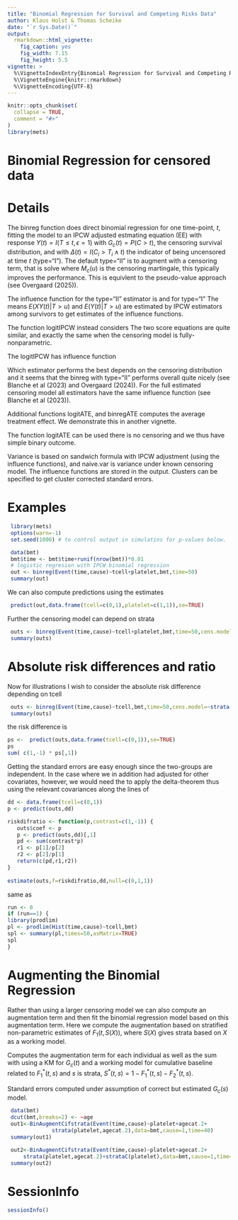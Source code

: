 ```yaml
---
title: "Binomial Regression for Survival and Competing Risks Data"
author: Klaus Holst & Thomas Scheike
date: "`r Sys.Date()`"
output:
  rmarkdown::html_vignette:
    fig_caption: yes
    fig_width: 7.15
    fig_height: 5.5 
vignette: >
  %\VignetteIndexEntry{Binomial Regression for Survival and Competing Risks Data}
  %\VignetteEngine{knitr::rmarkdown}
  %\VignetteEncoding{UTF-8}
---
```


```r
knitr::opts_chunk$set(
  collapse = TRUE,
  comment = "#>"
)
library(mets)
```

Binomial Regression for censored data 
=====================================

Details
=======

The binreg function does direct binomial regression for one time-point, $t$, fitting the model 
\begin{align*}
P(T \leq t, \epsilon=1 | X )  & = \mbox{expit}( X^T \beta)  = F_1(t,X,\beta)
\end{align*}
to an IPCW adjusted estmating equation (EE) with response  $Y(t)=I(T \leq t, \epsilon=1 )$
\begin{align*}
 U(\beta) = &  X ( Y(t) \frac{ \Delta(t) }{\hat G_c(T_i \wedge t)} - \mbox{expit}( X^T \beta)) = 0,
\end{align*}
with $G_c(t)=P(C>t)$, the  censoring survival distribution, and  with $\Delta(t) = I( C_i > T_i \wedge t)$
the indicator of being uncensored at time $t$ (type="I"). 
The default type="II" is to augment with a censoring term, that is solve 
\begin{align*}
  &  U(\beta) + \int_0^t X \frac{\hat E(Y(t)| T>u)}{\hat G_c(u)} d\hat M_c(u) =0 
\end{align*}
where $M_c(u)$ is the censoring martingale, this typically improves the performance. This is equivlent to the 
pseudo-value approach (see Overgaard (2025)).

The influence function for the type="II" estimator is 
\begin{align*}
    U(\beta) - \int_0^t X \frac{E(Y| T>u)}{G_c(u)} d M_c(u)  
    + \int_0^t  \frac{E(X| T>u) E(Y| T>u)}{G_c(u)} d M_c(u) + \int_0^t \frac{E( X Y| T>u)}{G_c(u)} d M_c(u)  
\end{align*}
and for type="I"
\begin{align*}
  &  U(\beta) + \int_0^t \frac{E( X Y| T>u)}{G_c(u)} d M_c(u).
\end{align*}
The means $E(X Y(t) | T>u)$ and $E(Y(t)| T>u)$ are estimated by IPCW estimators among survivors to get 
estimates of the influence functions.

The function logitIPCW instead considers 
\begin{align*}
 U^{glm}(\beta) = & \frac{ \Delta(t) }{\hat G_c(T_i \wedge t)}  X  ( Y(t) - \mbox{expit}( X^T \beta)) = 0.
\end{align*}
The two score equations are quite similar, and exactly the same when the censoring model is fully-nonparametric.

The logitIPCW has influence function 
\begin{align*}
  &  U^{glm}(\beta) + \int_0^t \frac{E( X ( Y - F_1(t,\beta)) | T>u)}{G_c(u)} d M_c(u)  
\end{align*}

Which estimator performs the best depends on the censoring distribution and it seems that the binreg with type="II" performs 
overall quite nicely (see Blanche et al (2023) and Overgaard (2024)).  For the full estimated censoring model all estimators have the
same influence function (see Blanche et al (2023)).

Additional functions logitATE, and binregATE computes the average treatment effect. 
We demonstrate this in another vignette. 

The function logitATE can be used there is no censoring and we thus have simple binary outcome. 

Variance is based on  sandwich formula with IPCW adjustment (using the influence functions), 
and naive.var is variance under known censoring model. The influence functions are stored in the output. 
Clusters can be specified to get cluster corrected standard errors. 


Examples
========


```r
 library(mets)
 options(warn=-1)
 set.seed(1000) # to control output in simulatins for p-values below.

 data(bmt)
 bmt$time <- bmt$time+runif(nrow(bmt))*0.01
 # logistic regresion with IPCW binomial regression 
 out <- binreg(Event(time,cause)~tcell+platelet,bmt,time=50)
 summary(out)
```

We can also compute predictions using the estimates 
```r
 predict(out,data.frame(tcell=c(0,1),platelet=c(1,1)),se=TRUE)
```

Further the censoring model can depend on strata 

```r
 outs <- binreg(Event(time,cause)~tcell+platelet,bmt,time=50,cens.model=~strata(tcell,platelet))
 summary(outs)
```

Absolute risk differences and ratio
===================================

Now for illustrations I wish to consider the absolute risk difference
depending on tcell 

```r
 outs <- binreg(Event(time,cause)~tcell,bmt,time=50,cens.model=~strata(tcell))
 summary(outs)
```

the risk difference is 

```r
ps <-  predict(outs,data.frame(tcell=c(0,1)),se=TRUE)
ps
sum( c(1,-1) * ps[,1])
```

Getting the standard errors are easy enough since the two-groups are
independent. In the case where we in addition had adjusted for other covariates, however, we would need 
the to apply the delta-theorem thus using the relevant covariances along the lines of 

```r
dd <- data.frame(tcell=c(0,1))
p <- predict(outs,dd)

riskdifratio <- function(p,contrast=c(1,-1)) {
   outs$coef <- p
   p <- predict(outs,dd)[,1]
   pd <- sum(contrast*p)
   r1 <- p[1]/p[2]
   r2 <- p[2]/p[1]
   return(c(pd,r1,r2))
}
     
estimate(outs,f=riskdifratio,dd,null=c(0,1,1))
```

same as 

```r
run <- 0
if (run==1) {
library(prodlim)
pl <- prodlim(Hist(time,cause)~tcell,bmt)
spl <- summary(pl,times=50,asMatrix=TRUE)
spl
}
```


Augmenting the Binomial Regression 
===================================

Rather than using a larger censoring model we can also compute an  augmentation term and
then fit the binomial regression model based on this augmentation term. 
Here we compute the augmentation based on stratified non-parametric estimates of $F_1(t,S(X))$, 
where $S(X)$ gives strata based on $X$ as a working model. 

 Computes  the augmentation term for each individual as well as the sum
\begin{align*}
 A & = \int_0^t H(u,X) \frac{1}{S^*(u,s)} \frac{1}{G_c(u)} dM_c(u)
\end{align*}
 with 
\begin{align*}
 H(u,X) & = F_1^*(t,S(X)) - F_1^*(u,S(X))
\end{align*}
using a KM for $G_c(t)$ and a working model for cumulative baseline
related to $F_1^*(t,s)$ and $s$ is strata, $S^*(t,s) = 1 - F_1^*(t,s) - F_2^*(t,s)$. 

Standard errors computed under assumption of correct but estimated $G_c(s)$ model.

```r
 data(bmt)
 dcut(bmt,breaks=2) <- ~age 
 out1<-BinAugmentCifstrata(Event(time,cause)~platelet+agecat.2+
			  strata(platelet,agecat.2),data=bmt,cause=1,time=40)
 summary(out1)

 out2<-BinAugmentCifstrata(Event(time,cause)~platelet+agecat.2+
     strata(platelet,agecat.2)+strataC(platelet),data=bmt,cause=1,time=40)
 summary(out2)
```


SessionInfo
============

```r
sessionInfo()
```

